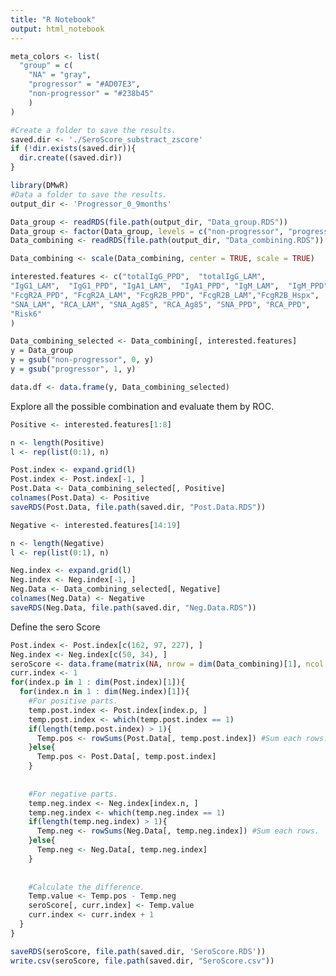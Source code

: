 ```yaml
---
title: "R Notebook"
output: html_notebook
---
```


```r
meta_colors <- list(
  "group" = c(
    "NA" = "gray", 
    "progressor" = "#AD07E3",
    "non-progressor" = "#238b45"
    )
)
``` 

```r
#Create a folder to save the results.
saved.dir <- './SeroScore_substract_zscore'
if (!dir.exists(saved.dir)){
  dir.create((saved.dir))
}
```


```r
library(DMwR)
#Data a folder to save the results.
output_dir <- 'Progressor_0_9months'

Data_group <- readRDS(file.path(output_dir, "Data_group.RDS"))
Data_group <- factor(Data_group, levels = c("non-progressor", "progressor"))
Data_combining <- readRDS(file.path(output_dir, "Data_combining.RDS"))

Data_combining <- scale(Data_combining, center = TRUE, scale = TRUE)
```

```r
interested.features <- c("totalIgG_PPD",  "totalIgG_LAM", 
"IgG1_LAM",  "IgG1_PPD", "IgA1_LAM",  "IgA1_PPD", "IgM_LAM",  "IgM_PPD", 
"FcgR2A_PPD", "FcgR2A_LAM", "FcgR2B_PPD", "FcgR2B_LAM","FcgR2B_Hspx",
"SNA_LAM", "RCA_LAM", "SNA_Ag85", "RCA_Ag85", "SNA_PPD", "RCA_PPD",
"Risk6"
)

Data_combining_selected <- Data_combining[, interested.features]
y = Data_group
y = gsub("non-progressor", 0, y)
y = gsub("progressor", 1, y)

data.df <- data.frame(y, Data_combining_selected)
```




Explore all the possible combination and evaluate them by ROC.
```r
Positive <- interested.features[1:8]

n <- length(Positive)
l <- rep(list(0:1), n)

Post.index <- expand.grid(l)
Post.index <- Post.index[-1, ]
Post.Data <- Data_combining_selected[, Positive]
colnames(Post.Data) <- Positive
saveRDS(Post.Data, file.path(saved.dir, "Post.Data.RDS"))
```

```r
Negative <- interested.features[14:19]

n <- length(Negative)
l <- rep(list(0:1), n)

Neg.index <- expand.grid(l)
Neg.index <- Neg.index[-1, ]
Neg.Data <- Data_combining_selected[, Negative]
colnames(Neg.Data) <- Negative
saveRDS(Neg.Data, file.path(saved.dir, "Neg.Data.RDS"))
```

Define the sero Score

```r
Post.index <- Post.index[c(162, 97, 227), ]
Neg.index <- Neg.index[c(50, 34), ]
seroScore <- data.frame(matrix(NA, nrow = dim(Data_combining)[1], ncol = 3 * 2))
curr.index <- 1
for(index.p in 1 : dim(Post.index)[1]){
  for(index.n in 1 : dim(Neg.index)[1]){
    #For positive parts.
    temp.post.index <- Post.index[index.p, ]
    temp.post.index <- which(temp.post.index == 1)
    if(length(temp.post.index) > 1){
      Temp.pos <- rowSums(Post.Data[, temp.post.index]) #Sum each rows.
    }else{
      Temp.pos <- Post.Data[, temp.post.index]
    }
    
    
    #For negative parts.
    temp.neg.index <- Neg.index[index.n, ]
    temp.neg.index <- which(temp.neg.index == 1)
    if(length(temp.neg.index) > 1){
      Temp.neg <- rowSums(Neg.Data[, temp.neg.index]) #Sum each rows.
    }else{
      Temp.neg <- Neg.Data[, temp.neg.index]
    }
    
    
    #Calculate the difference.
    Temp.value <- Temp.pos - Temp.neg
    seroScore[, curr.index] <- Temp.value
    curr.index <- curr.index + 1
  }
}

saveRDS(seroScore, file.path(saved.dir, 'SeroScore.RDS'))
write.csv(seroScore, file.path(saved.dir, "SeroScore.csv"))
```

